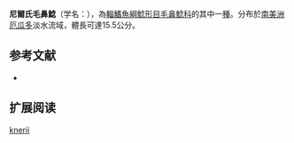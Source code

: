 {{Speciesbox
| name = 尼爾氏毛鼻鯰
| image = 
| image_width = 
| status = NE
| status_system = IUCN3.1
| genus = Trichomycterus
| species = knerii
| authority = [[Steindachner|Steindachner]], 1882
| synonyms = 
}}

'''尼爾氏毛鼻鯰'''（学名：''{{lang|en|Trichomycterus knerii}}''），為[[輻鰭魚綱|輻鰭魚綱]][[鯰形目|鯰形目]][[毛鼻鯰科|毛鼻鯰科]]的其中一[[種|種]]。分布於[[南美洲|南美洲]][[厄瓜多|厄瓜多]]淡水流域，體長可達15.5公分。

==参考文献==
*{{FishBase_species|genus=Trichomycterus|species=knerii|year=2011|month=12}}

== 扩展阅读 ==
{{refbegin}}
{{wikispecies-inline|Trichomycterus knerii|尼爾氏毛鼻鯰}}
{{refend}}
{{Taxonbar|from=Q3757421}}

[[Category:毛鼻鯰属|knerii]]


{{鯰形目小作品}}